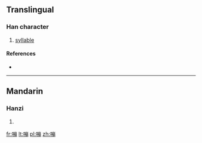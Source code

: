 ==Translingual==

===Han character===
{{Han char|rn=30|rad=口|as=11|sn=14|four=|canj=口山月月 (RUBB)}}

# [[syllable]]

====References====
* {{Han ref|kx=0206.201|hdz=10677.030|uh=5623|ud=22051}}

----

==Mandarin==

===Hanzi===
{{cmn-hanzi|pin=[[bēng]] ([[beng1]])|wg=peng<sup>1</sup>}}

# {{defn|Mandarin|sort=口11}}

[[fr:嘣]]
[[lt:嘣]]
[[pl:嘣]]
[[zh:嘣]]